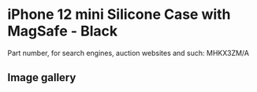 
# iPhone 12 mini Silicone Case with MagSafe - Black

Part number, for search engines, auction websites and such: MHKX3ZM/A

## Image gallery

<div style={{ width: "768px" }}>
  <GalleryComponent
    images={[
      {
        original: "/everysource/MHKX3.png",
        thumbnail: "/everypreview/MHKX3.png",
      },
      {
        original: "/everysource/MHKX3_AV1.png",
        thumbnail: "/everypreview/MHKX3_AV1.png",
      },
      {
        original: "/everysource/MHKX3_AV2.png",
        thumbnail: "/everypreview/MHKX3_AV2.png",
      },
      {
        original: "/everysource/MHKX3_AV3.png",
        thumbnail: "/everypreview/MHKX3_AV3.png",
      },
      {
        original: "/everysource/MHKX3_AV4.png",
        thumbnail: "/everypreview/MHKX3_AV4.png",
      },
      {
        original: "/everysource/MHKX3_AV5.png",
        thumbnail: "/everypreview/MHKX3_AV5.png",
      }
    ]}
  />
</div>
